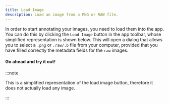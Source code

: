 ```yaml
---
title: Load Image
description: Load an image from a PNG or RAW file.
---
```


In order to start annotating your images, you need to load them into the app. 
You can do this by clicking the `Load Image` button in the app toolbar, whose 
simplified representation is shown below. This will open a dialog that allows
you to select a `.png` or `.raw/.b` file from your computer, provided that you have 
filled correctly the metadata fields for the `raw` images. 

#### Go ahead and try it out!



<LoadImage />

:::note

This is a simplified representation of the load image button, therefore it does not
actually load any image.

:::